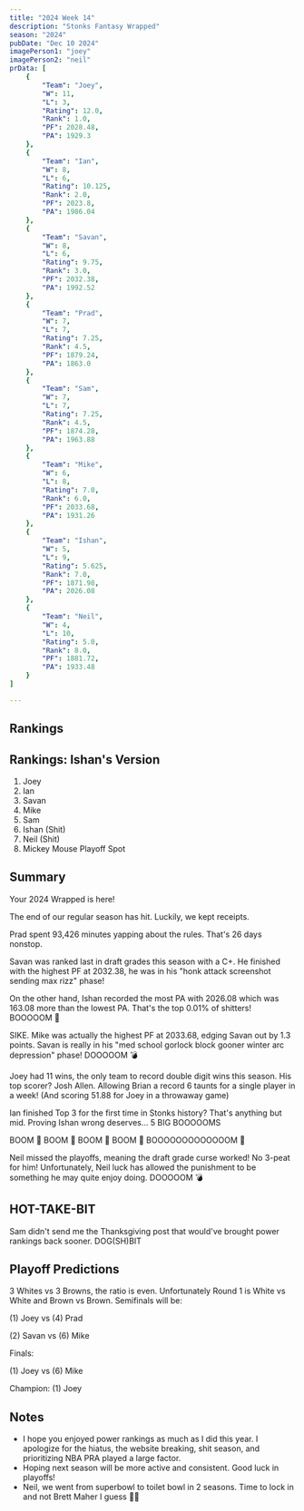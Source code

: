 ```yaml
---
title: "2024 Week 14"
description: "Stonks Fantasy Wrapped"
season: "2024"
pubDate: "Dec 10 2024"
imagePerson1: "joey"
imagePerson2: "neil"
prData: [
    {
        "Team": "Joey",
        "W": 11,
        "L": 3,
        "Rating": 12.0,
        "Rank": 1.0,
        "PF": 2028.48,
        "PA": 1929.3
    },
    {
        "Team": "Ian",
        "W": 8,
        "L": 6,
        "Rating": 10.125,
        "Rank": 2.0,
        "PF": 2023.8,
        "PA": 1986.04
    },
    {
        "Team": "Savan",
        "W": 8,
        "L": 6,
        "Rating": 9.75,
        "Rank": 3.0,
        "PF": 2032.38,
        "PA": 1992.52
    },
    {
        "Team": "Prad",
        "W": 7,
        "L": 7,
        "Rating": 7.25,
        "Rank": 4.5,
        "PF": 1879.24,
        "PA": 1863.0
    },
    {
        "Team": "Sam",
        "W": 7,
        "L": 7,
        "Rating": 7.25,
        "Rank": 4.5,
        "PF": 1874.28,
        "PA": 1963.88
    },
    {
        "Team": "Mike",
        "W": 6,
        "L": 8,
        "Rating": 7.0,
        "Rank": 6.0,
        "PF": 2033.68,
        "PA": 1931.26
    },
    {
        "Team": "Ishan",
        "W": 5,
        "L": 9,
        "Rating": 5.625,
        "Rank": 7.0,
        "PF": 1871.98,
        "PA": 2026.08
    },
    {
        "Team": "Neil",
        "W": 4,
        "L": 10,
        "Rating": 5.0,
        "Rank": 8.0,
        "PF": 1881.72,
        "PA": 1933.48
    }
]

---
```



## Rankings

<PowerRankingTable client:load data={frontmatter.prData} />

## Rankings: Ishan's Version

1. Joey
2. Ian
3. Savan
4. Mike
5. Sam
6. Ishan (Shit)
7. Neil (Shit)
8. Mickey Mouse Playoff Spot

## Summary

Your 2024 Wrapped is here!

The end of our regular season has hit. Luckily, we kept receipts.

Prad spent 93,426 minutes yapping about the rules. That's 26 days nonstop.

Savan was ranked last in draft grades this season with a C+. He finished with the highest PF at 2032.38, he was in his "honk attack screenshot sending
max rizz" phase!

On the other hand, Ishan recorded the most PA with 2026.08 which was 163.08 more than the lowest PA. That's the top 0.01% of shitters! BOOOOOM 💪

SIKE. Mike was actually the highest PF at 2033.68, edging Savan out by 1.3 points. Savan is really in his "med school gorlock block gooner winter arc depression"
phase! DOOOOOM 💣

Joey had 11 wins, the only team to record double digit wins this season. His top scorer? Josh Allen. Allowing Brian a record 6 taunts for a single player
in a week! (And scoring 51.88 for Joey in a throwaway game)

Ian finished Top 3 for the first time in Stonks history? That's anything but mid. Proving Ishan wrong deserves... 5 BIG BOOOOOMS

BOOM 💪 BOOM 💪 BOOM 💪 BOOM 💪 BOOOOOOOOOOOOOM 💪

Neil missed the playoffs, meaning the draft grade curse worked! No 3-peat for him! Unfortunately, Neil luck has allowed the punishment to be something
he may quite enjoy doing. DOOOOOM 💣

## HOT-TAKE-BIT

Sam didn't send me the Thanksgiving post that would've brought power rankings back sooner. DOG(SH)BIT

## Playoff Predictions

3 Whites vs 3 Browns, the ratio is even. Unfortunately Round 1 is White vs White and Brown vs Brown.
Semifinals will be: 

(1) Joey vs (4) Prad

(2) Savan vs (6) Mike

Finals:

(1) Joey vs (6) Mike

Champion: (1) Joey

## Notes

* I hope you enjoyed power rankings as much as I did this year. I apologize for the hiatus, the website breaking, shit season, and prioritizing NBA PRA played a large factor.
* Hoping next season will be more active and consistent. Good luck in playoffs!
* Neil, we went from superbowl to toilet bowl in 2 seasons. Time to lock in and not Brett Maher I guess 🤷‍♂️
